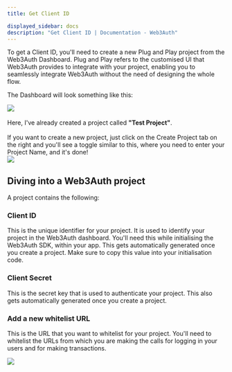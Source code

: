 ```yaml
---
title: Get Client ID

displayed_sidebar: docs
description: "Get Client ID | Documentation - Web3Auth"
---
```



To get a Client ID, you'll need to create a new Plug and Play project from the Web3Auth Dashboard. Plug and Play refers to the customised UI that
Web3Auth provides to integrate with your project, enabling you to seamlessly integrate Web3Auth without the need of designing the whole flow.

The Dashboard will look something like this:

<div style={{ flexBasis: "300px", flexGrow: "1", textAlign: "center" }}>
  <img src={Image3} style={{ alignSelf: "center", maxWidth: "100%" }} />
</div>
<br />

<div style={{ display: "flex", flexWrap: "wrap", gap: "10px" }}>
  <div style={{ flexBasis: "30%", flexGrow: "10", justifyContent: "center" }}>
    Here, I've already created a project called <strong>"Test Project"</strong>.
    <br />
    <br />
    If you want to create a new project, just click on the Create Project tab on the right and you'll see a toggle similar to this, where you need to enter
    your Project Name, and it's done!
  </div>
  <div
    style={{
      flexBasis: "40%",
      flexGrow: "1",
      alignItems: "center",
      justifyContent: "center",
    }}
  >
    <img style={{ display: "block", maxHeight: "500px", alignSelf: "center" }} src={Image4} />
  </div>
</div>

## Diving into a Web3Auth project

A project contains the following:

### Client ID

This is the unique identifier for your project. It is used to identify your project in the Web3Auth dashboard. You'll need this while initialising the
Web3Auth SDK, within your app. This gets automatically generated once you create a project. Make sure to copy this value into your initialisation
code.

### Client Secret

This is the secret key that is used to authenticate your project. This also gets automatically generated once you create a project.

### Add a new whitelist URL

This is the URL that you want to whitelist for your project. You'll need to whitelist the URLs from which you are making the calls for logging in your
users and for making transactions.

<div style={{ flexBasis: "300px", flexGrow: "1", textAlign: "center" }}>
  <img src={Image5} style={{ alignSelf: "center", maxWidth: "100%" }} />
</div>
